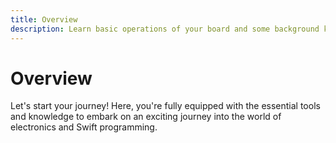 ```yaml
---
title: Overview
description: Learn basic operations of your board and some background knowledge about microcontroller and Swift.
---
```


# Overview


Let's start your journey! Here, you're fully equipped with the essential tools and knowledge to embark on an exciting journey into the world of electronics and Swift programming.

<DocCardList items={useCurrentSidebarCategory().items}/>